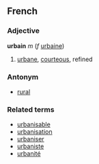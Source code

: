 ==French==
===Adjective===
'''urbain''' ''m'' (''f'' [[urbaine]])

#[[urbane]], [[courteous]], refined

===Antonym===
*[[rural]]

===Related terms===
*[[urbanisable]]
*[[urbanisation]]
*[[urbaniser]]
*[[urbaniste]]
*[[urbanité]]